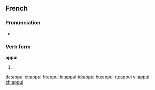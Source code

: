 ==French==
===Pronunciation===
*{{audio|Fr-appui.ogg|audio}}

===Verb form===
'''appui'''
#{{past participle of|appuyer|lang=French}}

[[de:appui]]
[[et:appui]]
[[fr:appui]]
[[io:appui]]
[[id:appui]]
[[hu:appui]]
[[ru:appui]]
[[vi:appui]]
[[zh:appui]]